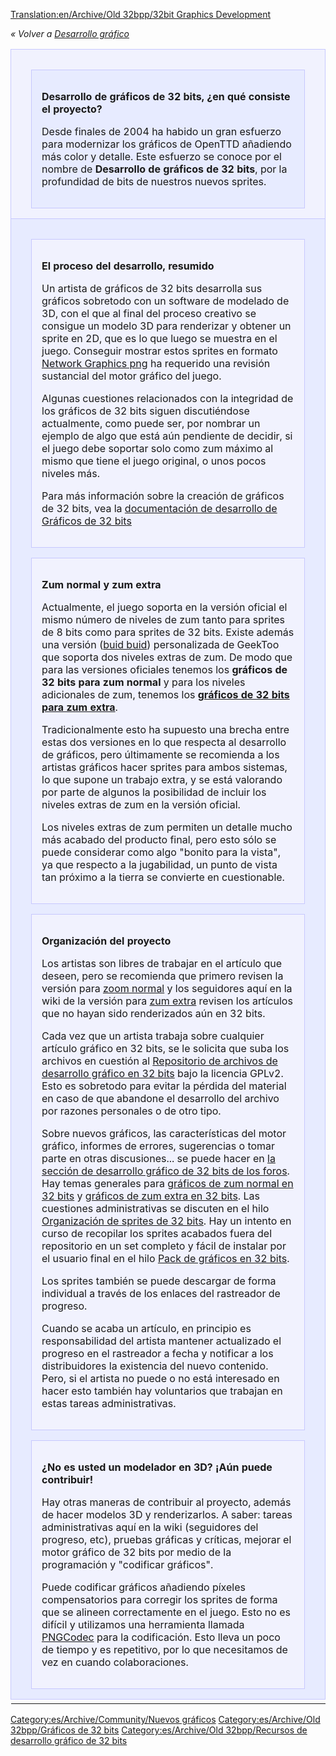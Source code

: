 [[Translation:en/Archive/Old 32bpp/32bit Graphics Development]]

''« Volver a [[es/Development/NewGRF/Main Page|Desarrollo gráfico]]''

{| width="100%"
|-
|colspan="2" style="background-color: #f1f2fe; border: 1px solid #c7c8fe; margin: 0; padding: 1em 1em 0em 1em;"|

<div style="margin:1em;padding:1em;border:1px solid #c7c8fe;background:#E7EBFF;">
<font size="3">'''Desarrollo de gráficos de 32 bits, ¿en qué consiste el proyecto?'''</font>

Desde finales de 2004 ha habido un gran esfuerzo para modernizar los gráficos de OpenTTD añadiendo más color y detalle. Este esfuerzo se conoce por el nombre de '''Desarrollo de gráficos de 32 bits''', por la profundidad de bits de nuestros nuevos sprites.
</div>

|-
|width="50%" style="background-color: #E7EBFF; border: 1px solid #c7c8fe; margin: 0; padding: 1em 1em 0em 1em;" valign="top"|

<div style="margin:1em;padding:1em;border:1px solid #c7c8fe;background:#f1f2fe;">
<font size="3">'''El proceso del desarrollo, resumido'''</font>

Un artista de gráficos de 32 bits desarrolla sus gráficos sobretodo con un software de modelado de 3D, con el que al final del proceso creativo se consigue un modelo 3D para renderizar y obtener un sprite en 2D, que es lo que luego se muestra en el juego. Conseguir mostrar estos sprites en formato [https://www.wikipedia.org/wiki/es:Portable Network Graphics png] ha requerido una revisión sustancial del motor gráfico del juego.

Algunas cuestiones relacionados con la integridad de los gráficos de 32 bits siguen discutiéndose actualmente, como puede ser, por nombrar un ejemplo de algo que está aún pendiente de decidir, si el juego debe soportar solo como zum máximo al mismo que tiene el juego original, o unos pocos niveles más.

Para más información sobre la creación de gráficos de 32 bits, vea la [[es/Archive/Old 32bpp/Documentación de desarrollo de Gráficos de 32 bits|documentación de desarrollo de Gráficos de 32 bits]]
</div>

<div style="margin:1em;padding:1em;border:1px solid #c7c8fe;background:#f1f2fe;">
<font size="3">'''Zum normal y zum extra'''</font>

Actualmente, el juego soporta en la versión oficial el mismo número de niveles de zum tanto para sprites de 8 bits como para sprites de 32 bits. Existe además una versión ([https://www.wikipedia.org/wiki/Software buid buid]) personalizada de GeekToo que soporta dos niveles extras de zum. De modo que para las versiones oficiales tenemos los '''gráficos de 32 bits para zum normal''' y para los niveles adicionales de zum, tenemos los '''[[es/Niveles de Zum Extra de 32 bits|gráficos de 32 bits para zum extra]]'''.

Tradicionalmente esto ha supuesto una brecha entre estas dos versiones en lo que respecta al desarrollo de gráficos, pero últimamente se recomienda a los artistas gráficos hacer sprites para ambos sistemas, lo que supone un trabajo extra, y se está valorando por parte de algunos la posibilidad de incluir los niveles extras de zum en la versión oficial.

Los niveles extras de zum permiten un detalle mucho más acabado del producto final, pero esto sólo se puede considerar como algo "bonito para la vista", ya que respecto a la jugabilidad, un punto de vista tan próximo a la tierra se convierte en cuestionable.
</div>

<div style="margin:1em;padding:1em;border:1px solid #c7c8fe;background:#f1f2fe;">
<font size="3">'''Organización del proyecto'''</font>

Los artistas son libres de trabajar en el artículo que deseen, pero se recomienda que primero revisen la versión para [[es/Archive/Old 32bpp/Rastreador de desarrollo de gráficos de 32 bits|zoom normal]] y los seguidores aquí en la wiki de la versión para [[es/Rastreador de desarrollo de gráficos de 32 bits (Zum extra)|zum extra]] revisen los artículos que no hayan sido renderizados aún en 32 bits.

Cada vez que un artista trabaja sobre cualquier artículo gráfico en 32 bits, se le solicita que suba los archivos en cuestión al [[es/Repositorio de archivos de desarrollo gráfico en 32 bits|Repositorio de archivos de desarrollo gráfico en 32 bits]] bajo la licencia GPLv2. Esto es sobretodo para evitar la pérdida del material en caso de que abandone el desarrollo del archivo por razones personales o de otro tipo.

Sobre nuevos gráficos, las características del motor gráfico, informes de errores, sugerencias o tomar parte en otras discusiones... se puede hacer en [http://www.tt-forums.net/viewforum.php?f=36 la sección de desarrollo gráfico de 32 bits de los foros]. Hay temas generales para [http://www.tt-forums.net/viewtopic.php?f=36&t=14549 gráficos de zum normal en 32 bits] y [http://www.tt-forums.net/viewtopic.php?f=36&t=36474 gráficos de zum extra en 32 bits]. Las cuestiones administrativas se discuten en el hilo [http://www.tt-forums.net/viewtopic.php?f=36&t=46667 Organización de sprites de 32 bits]. Hay un intento en curso de recopilar los sprites acabados fuera del repositorio en un set completo y fácil de instalar por el usuario final en el hilo [http://www.tt-forums.net/viewtopic.php?f=36&t=46682 Pack de gráficos en 32 bits].

Los sprites también se puede descargar de forma individual a través de los enlaces del rastreador de progreso.

Cuando se acaba un artículo, en principio es responsabilidad del artista mantener actualizado el progreso en el rastreador a fecha y notificar a los distribuidores la existencia del nuevo contenido. Pero, si el artista no puede o no está interesado en hacer esto también hay voluntarios que trabajan en estas tareas administrativas.
</div>

<div style="margin:1em;padding:1em;border:1px solid #c7c8fe;background:#f1f2fe;">
<font size="3">'''¿No es usted un modelador en 3D? ¡Aún puede contribuir!'''</font>

Hay otras maneras de contribuir al proyecto, además de hacer modelos 3D y renderizarlos. A saber: tareas administrativas aquí en la wiki (seguidores del progreso, etc), pruebas gráficas y críticas, mejorar el motor gráfico de 32 bits por medio de la programación y "codificar gráficos".

Puede codificar gráficos añadiendo píxeles compensatorios para corregir los sprites de forma que se alineen correctamente en el juego. Esto no es difícil y utilizamos una herramienta llamada [[es/PNGCodec|PNGCodec]] para la codificación. Esto lleva un poco de tiempo y es repetitivo, por lo que necesitamos de vez en cuando colaboraciones.
</div>

|width="50%" style="background-color: #E7EBFF; border: 1px solid #c7c8fe; margin: 0; padding: 1em 1em 0em 1em;" valign="top"|

<div style="margin:1em;padding:1em;border:1px solid #c7c8fe;background:#f1f2fe;">
[[File:en/Archive/Old 32bpp/8bpp opengfx normalzoom.jpeg|400px|center]]
''Escena del juego en 8 bits, zum al máximo nivel.'' 

[[File:en/Archive/Old 32bpp/32bpp normalzoom.jpeg|400px|center]]
''Escena del juego con gráficos de 32 bits para zum normal, zum al máximo nivel.'' 

[[File:en/Archive/Old 32bpp/32bpp fullzoom.jpeg|400px|center]]
''Escena del juego con gráficos de 32 bits para niveles extra, zum al máximo nivel.'' 

</div>

|-
|}


{{es/Archive/Old 32bpp/Caja de navegación de desarrollo gráfico}}

[[Category:es/Archive/Community/Nuevos gráficos]][[Category:es/Archive/Old 32bpp/Gráficos de 32 bits]][[Category:es/Archive/Old 32bpp/Recursos de desarrollo gráfico de 32 bits]]